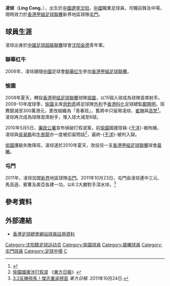 {{noteta|G1=足球}}{{Football player infobox
| playername = 凌琮
| image = [[File:Ling_Cong.JPG|300px]]
| fullname = 凌琮
| englishfullname = Ling, Cong
| height = {{height|m=1.80}}
| nickname = 
| dateofbirth = {{birth date and age|1985|2|28}}
| cityofbirth = 
| countryofbirth = [[中國|中國]][[沈阳|沈阳]]
| currentclub = [[屯門體育會足球隊|屯門]]
| clubnumber = 2
| position = 前鋒、中場
| youthyears = 2003年
| youthclubs = [[沈阳金德|沈阳金德]]
| years = 2004–2008 <br/> 2008–2010<br/>2010–2011<br/>2011–
| clubs = [[東莞東城|聯華红牛]] <br/> [[愉園體育會|愉園]] <br/> [[晨曦體育會|晨曦]] <br/> [[屯門體育會足球隊|屯門]]
| caps(goals) = ?場 (10球) <br/> ?場 (21球) <br/> ?場 (1球) <br/> 1場 (0球)
| nationalyears = 
| nationalteam = 
| nationalcaps(goals) = 
| pcupdate = 
| ntupdate = }}

'''凌琮'''（'''Ling Cong'''，{{bd|1985年|2月28日|catIdx=B白}}），出生於[[中國|中國]][[遼寧|遼寧]][[沈阳|沈阳]]，[[中國|中國]]職業足球員，司職前鋒及中場，現時效力於[[香港甲組足球聯賽|香港甲組足球聯賽]]新界地區球隊[[屯門體育會足球隊|屯門]]。

==球員生涯==
凌琮出身於[[中國足球超級聯賽|中國足球超級聯賽]]球會[[沈阳金德|沈阳金德]]青年軍。

===聯華红牛===
2006年，凌琮跟隨[[中國|中國]]足球會[[東莞東城|聯華红牛]]參加[[香港甲組足球聯賽|香港甲組足球聯賽]]。

===愉園===
2008年夏天，轉投[[香港甲組足球聯賽|香港甲組足球聯賽]]球隊[[愉園體育會|愉園]]，以15個入球成為球隊首席射手。2009-10年度球季，[[愉園體育會|愉園]]主席[[貝鈞奇|貝鈞奇]]將足球隊[[外判|外判]]予[[香港科化|香港科化]]足球總監[[鄺曉明|鄺曉明]]，班費銳減至300萬港元，更改組織為「青春班」，舊將中只留用凌琮、[[崔琳|崔琳]]與[[高梵|高梵]]<ref>{{Cite web |url=http://hk.sports.yahoo.com/090712/42/3g3sh.html |title=愉園范俊業落實投沙田 |accessdate=2010-07-14 |archive-date=2009-07-17 |archive-url=https://web.archive.org/web/20090717004423/http://hk.sports.yahoo.com/090712/42/3g3sh.html |dead-url=no }}</ref>。凌琮再次成為球隊首席射手，惟入球大減至6球。

2010年5月5日，[[廉政公署|廉政公署]]宣布偵破打假波案，前[[愉園體育會|愉園]]國援球員-{[[于洋_(足球運動員)|于洋]]}-被拘捕，凌琮與[[吳昊鹏|吳昊鹏]]和[[牛景龍|牛景龍]]亦一度被扣留問話<ref>[http://orientaldaily.on.cc/cnt/news/20100506/00176_023.html 愉園國援涉打假波] {{Wayback|url=http://orientaldaily.on.cc/cnt/news/20100506/00176_023.html |date=20100719174203 }}《[[東方日報|東方日報]]》</ref>，最終-{[[于洋_(足球運動員)|于洋]]}-被判入獄。

[[愉園體育會|愉園]]護級失敗降班，凌琮遂於2010年夏天，改投另一支[[香港甲組足球聯賽|香港甲組足球聯賽]]球會[[晨曦體育會|晨曦]]。

===屯門===
2011年，凌琮加盟[[新界|新界]]地區球隊[[屯門體育會足球隊|屯門]]。2011年10月23日，屯門由凌琮連中三元、馬高遜、賓曹及美亞各建一功，以6:2大勝對手深水埗。<ref>[http://football.on.cc/football/new/20111024/fbnewb0112x0.html 3:2反勝飛馬！傑志重返榜首]{{dead link|date=2017年11月 |bot=InternetArchiveBot |fix-attempted=yes }} ''東方日報''. 2011年10月24日.</ref>

==參考資料==
{{Reflist}}

==外部連結==
* [http://www.hkfa.com/zh-hk/player_view.php?player_id=88 香港足球總會網站球員註冊資料]{{Wayback|url=http://www.hkfa.com/zh-hk/player_view.php?player_id=88 |date=20100704085623 }}

{{屯門球員名單}}

[[Category:沈阳籍足球运动员|Category:沈阳籍足球运动员]]
[[Category:愉園球員|Category:愉園球員]]
[[Category:晨曦球員|Category:晨曦球員]]
[[Category:屯門球員|Category:屯門球員]]
[[Category:足球中場|Category:足球中場]]
[[Category:凌姓|C]]